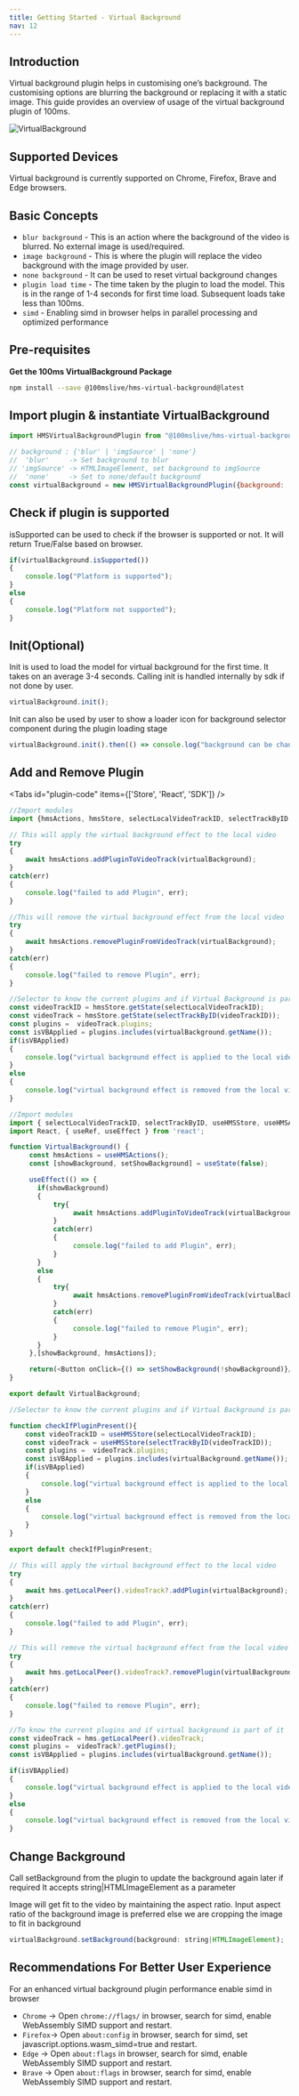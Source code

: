 ```yaml
---
title: Getting Started - Virtual Background
nav: 12
---
```


## Introduction

Virtual background plugin helps in customising one’s background. The customising options are blurring the background or replacing it with a static image.
This guide provides an overview of usage of the virtual background plugin of 100ms.


<Image width={640} height={480} alt="VirtualBackground" src="/docs/v2/sample2-vb.png" />

## Supported Devices

Virtual background is currently supported on Chrome, Firefox, Brave and Edge browsers.

## Basic Concepts

-   `blur background`  - This is an action where the background of the video is blurred. No external image is used/required.
-   `image background` - This is where the plugin will replace the video background with the image provided by user.
-   `none background`  - It can be used to reset virtual background changes
-   `plugin load time` - The time taken by the plugin to load the model. This is in the range of 1-4 seconds for first time load. Subsequent loads take less than 100ms.
-   `simd` - Enabling simd in browser helps in parallel processing and optimized performance

## Pre-requisites

**Get the 100ms VirtualBackground Package**

```bash
npm install --save @100mslive/hms-virtual-background@latest
```

## Import plugin & instantiate VirtualBackground

```jsx
import HMSVirtualBackgroundPlugin from "@100mslive/hms-virtual-background";

// background : {'blur' | 'imgSource' | 'none'}
//  'blur'     -> Set background to blur
// 'imgSource' -> HTMLImageElement, set background to imgSource
//  'none'     -> Set to none/default background
const virtualBackground = new HMSVirtualBackgroundPlugin({background: 'blur'|'none'|imgSource});
```

## Check if plugin is supported

isSupported can be used to check if the browser is supported or not.
It will return True/False based on browser.

```jsx
if(virtualBackground.isSupported())
{
    console.log("Platform is supported");
}
else
{
    console.log("Platform not supported");
}
```

## Init(Optional)

Init is used to load the model for virtual background for the first time. It takes on an average 3-4 seconds.
Calling init is handled internally by sdk if not done by user.

```jsx
virtualBackground.init();
```

Init can also be used by user to show a loader icon for background selector component during the plugin loading stage

```jsx
virtualBackground.init().then(() => console.log("background can be changed now"))
```

## Add and Remove Plugin

<Tabs id="plugin-code" items={['Store', 'React', 'SDK']} />

<Tab id='plugin-code-0'>

```javascript
//Import modules
import {hmsActions, hmsStore, selectLocalVideoTrackID, selectTrackByID } from "./hms";
```

```javascript
// This will apply the virtual background effect to the local video
try
{
    await hmsActions.addPluginToVideoTrack(virtualBackground);
}
catch(err)
{
    console.log("failed to add Plugin", err);
}
```

```javascript
//This will remove the virtual background effect from the local video
try
{
    await hmsActions.removePluginFromVideoTrack(virtualBackground);
}
catch(err)
{
    console.log("failed to remove Plugin", err);
}
```

```javascript
//Selector to know the current plugins and if Virtual Background is part of it
const videoTrackID = hmsStore.getState(selectLocalVideoTrackID);
const videoTrack = hmsStore.getState(selectTrackByID(videoTrackID));
const plugins =  videoTrack.plugins;
const isVBApplied = plugins.includes(virtualBackground.getName());
if(isVBApplied)
{
    console.log("virtual background effect is applied to the local video");
}
else
{
    console.log("virtual background effect is removed from the local video");
}
```
</Tab>

<Tab id='plugin-code-1'>

```javascript
//Import modules
import { selectLocalVideoTrackID, selectTrackByID, useHMSStore, useHMSActions } from '@100mslive/hms-video-react';
import React, { useRef, useEffect } from 'react';
```

```javascript
function VirtualBackground() {
     const hmsActions = useHMSActions();
     const [showBackground, setShowBackground] = useState(false);

     useEffect(() => {
       if(showBackground)
       {
           try{
                await hmsActions.addPluginToVideoTrack(virtualBackground);
           }
           catch(err)
           {
                console.log("failed to add Plugin", err);
           }
       }
       else
       {
           try{
                await hmsActions.removePluginFromVideoTrack(virtualBackground);
           }
           catch(err)
           {
                console.log("failed to remove Plugin", err);
           }
       }
     },[showBackground, hmsActions]);

     return(<Button onClick={() => setShowBackground(!showBackground)}/>)
}

export default VirtualBackground;
```

```javascript
//Selector to know the current plugins and if Virtual Background is part of it

function checkIfPluginPresent(){
    const videoTrackID = useHMSStore(selectLocalVideoTrackID);
    const videoTrack = useHMSStore(selectTrackByID(videoTrackID));
    const plugins =  videoTrack.plugins;
    const isVBApplied = plugins.includes(virtualBackground.getName());
    if(isVBApplied)
    {
        console.log("virtual background effect is applied to the local video");
    }
    else
    {
        console.log("virtual background effect is removed from the local video");
    }
}

export default checkIfPluginPresent;
```
</Tab>

<Tab id='plugin-code-2'>

```javascript
// This will apply the virtual background effect to the local video
try
{
    await hms.getLocalPeer().videoTrack?.addPlugin(virtualBackground);
}
catch(err)
{
    console.log("failed to add Plugin", err);
}
```

```javascript
// This will remove the virtual background effect from the local video
try
{
    await hms.getLocalPeer().videoTrack?.removePlugin(virtualBackground);
}
catch(err)
{
    console.log("failed to remove Plugin", err);
}
```

```javascript
//To know the current plugins and if virtual background is part of it
const videoTrack = hms.getLocalPeer().videoTrack;
const plugins =  videoTrack?.getPlugins();
const isVBApplied = plugins.includes(virtualBackground.getName());

if(isVBApplied)
{
    console.log("virtual background effect is applied to the local video");
}
else
{
    console.log("virtual background effect is removed from the local video");
}
```
</Tab>

## Change Background

Call setBackground from the plugin to update the background again later if required
It accepts string|HTMLImageElement as a parameter

Image will get fit to the video by maintaining the aspect ratio.
Input aspect ratio of the background image is preferred else we are cropping the image to fit in background

```jsx
virtualBackground.setBackground(background: string|HTMLImageElement);
```

## Recommendations For Better User Experience

For an enhanced virtual background plugin performance enable simd in browser

-  `Chrome` -> Open `chrome://flags/` in browser, search for simd, enable WebAssembly SIMD support and restart.
-  `Firefox`-> Open `about:config` in browser, search for simd, set javascript.options.wasm_simd=true and restart.
-  `Edge`   -> Open `about:flags` in browser, search for simd, enable WebAssembly SIMD support and restart.
-  `Brave`  -> Open `about:flags` in browser, search for simd, enable WebAssembly SIMD support and restart.